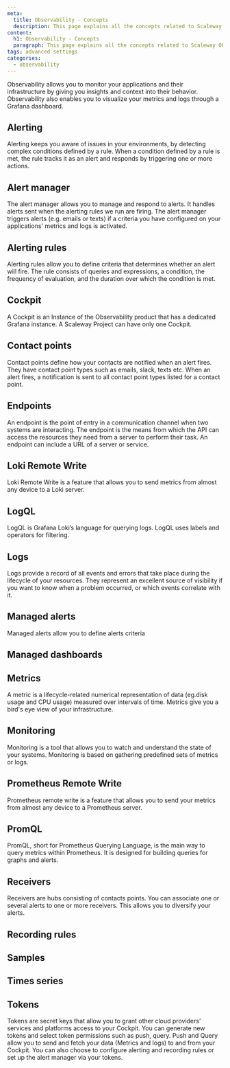 ```yaml
---
meta:
  title: Observability - Concepts
  description: This page explains all the concepts related to Scaleway Observability
content:
  h1: Observability - Concepts
  paragraph: This page explains all the concepts related to Scaleway Observability
tags: advanced settings
categories:
  - observability
---
```


Observability allows you to monitor your applications and their infrastructure by giving you insights and context into their behavior. Observability also enables you to visualize your metrics and logs through a Grafana dashboard.

<Concept opened>

## Alerting

Alerting keeps you aware of issues in your environments, by detecting complex conditions defined by a rule. When a condition defined by a rule is met, the rule tracks it as an alert and responds by triggering one or more actions.

</Concept>

<Concept opened>

## Alert manager

The alert manager allows you to manage and respond to alerts. It handles alerts sent when the alerting rules we run are firing. The alert manager triggers alerts (e.g. emails or texts) if a criteria you have configured on your applications' metrics and logs is activated.

</Concept>

<Concept>

## Alerting rules

Alerting rules allow you to define criteria that determines whether an alert will fire. The rule consists of queries and expressions, a condition, the frequency of evaluation, and the duration over which the condition is met.

</Concept>

<Concept opened>

## Cockpit

A Cockpit is an Instance of the Observability product that has a dedicated Grafana instance. A Scaleway Project can have only one Cockpit.

</Concept>

<Concept>

## Contact points

Contact points define how your contacts are notified when an alert fires. They have contact point types such as emails, slack, texts etc. When an alert fires, a notification is sent to all contact point types listed for a contact point.

</Concept>

<Concept>

## Endpoints

An endpoint is the point of entry in a communication channel when two systems are interacting. The endpoint is the means from which the API can access the resources they need from a server to perform their task. An endpoint can include a URL of a server or service.

</Concept>

<Concept>

## Loki Remote Write

Loki Remote Write is a feature that allows you to send metrics from almost any device to a Loki server.

</Concept>

<Concept>

## LogQL

LogQL is Grafana Loki’s language for querying logs. LogQL uses labels and operators for filtering.

</Concept>

<Concept>

## Logs

Logs provide a record of all events and errors that take place during the lifecycle of your resources. They represent an excellent source of visibility if you want to know when a problem occurred, or which events correlate with it.

</Concept>

<Concept>

## Managed alerts

Managed alerts allow you to define alerts criteria

</Concept>

<Concept>

## Managed dashboards


</Concept>

<Concept>

## Metrics

A metric is a lifecycle-related numerical representation of data (eg.disk usage and CPU usage) measured over intervals of time. Metrics give you a bird's eye view of your infrastructure.

</Concept>

<Concept>

## Monitoring

Monitoring is a tool that allows you to watch and understand the state of your systems. Monitoring is based on gathering predefined sets of metrics or logs.

</Concept>

<Concept>

## Prometheus Remote Write

Prometheus remote write is a feature that allows you to send your metrics from almost any device to a Prometheus server.

</Concept>

<Concept>

## PromQL

PromQL, short for Prometheus Querying Language, is the main way to query metrics within Prometheus. It is designed for building queries for graphs and alerts.

</Concept>

<Concept>

## Receivers

Receivers are hubs consisting of contacts points. You can associate one or several alerts to one or more receivers. This allows you to diversify your alerts.

</Concept>

<Concept>

## Recording rules

</Concept>

<Concept>

## Samples

</Concept>

<Concept>

## Times series

</Concept>

<Concept>

## Tokens

Tokens are secret keys that allow you to grant other cloud providers’ services and platforms access to your Cockpit. You can generate new tokens and select token permissions such as push, query. Push and Query allow you to send and fetch your data (Metrics and logs) to and from your Cockpit. You can also choose to configure alerting and recording rules or set up the alert manager via your tokens.

</Concept>